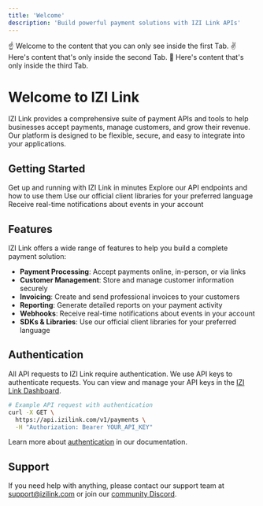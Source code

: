 ```yaml
---
title: 'Welcome'
description: 'Build powerful payment solutions with IZI Link APIs'
---
```


<Tabs>
  <Tab title="First Tab">
    ☝️ Welcome to the content that you can only see inside the first Tab.
  </Tab>
  <Tab title="Second Tab">
    ✌️ Here's content that's only inside the second Tab.
  </Tab>
  <Tab title="Third Tab">
    💪 Here's content that's only inside the third Tab.
  </Tab>
</Tabs>

# Welcome to IZI Link

IZI Link provides a comprehensive suite of payment APIs and tools to help businesses accept payments, manage customers, and grow their revenue. Our platform is designed to be flexible, secure, and easy to integrate into your applications.

## Getting Started

<CardGroup cols={2}>
  <Card title="Quickstart" icon="bolt" href="/quickstart">
    Get up and running with IZI Link in minutes
  </Card>
  <Card title="API Reference" icon="code" href="/api-reference/overview">
    Explore our API endpoints and how to use them
  </Card>
  <Card title="SDKs & Libraries" icon="book" href="/sdks/overview">
    Use our official client libraries for your preferred language
  </Card>
  <Card title="Webhooks" icon="webhook" href="/webhooks/overview">
    Receive real-time notifications about events in your account
  </Card>
</CardGroup>

## Features

IZI Link offers a wide range of features to help you build a complete payment solution:

- **Payment Processing**: Accept payments online, in-person, or via links
- **Customer Management**: Store and manage customer information securely
- **Invoicing**: Create and send professional invoices to your customers
- **Reporting**: Generate detailed reports on your payment activity
- **Webhooks**: Receive real-time notifications about events in your account
- **SDKs & Libraries**: Use our official client libraries for your preferred language

## Authentication

All API requests to IZI Link require authentication. We use API keys to authenticate requests. You can view and manage your API keys in the [IZI Link Dashboard](https://app.izilink.com).

```bash
# Example API request with authentication
curl -X GET \
  https://api.izilink.com/v1/payments \
  -H "Authorization: Bearer YOUR_API_KEY"
```

Learn more about [authentication](/authentication) in our documentation.

## Support

If you need help with anything, please contact our support team at [support@izilink.com](mailto:support@izilink.com) or join our [community Discord](https://discord.gg/izilink). 